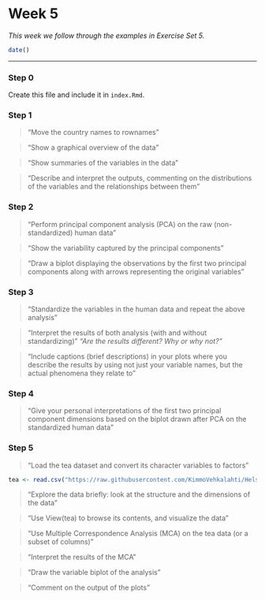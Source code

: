 # Week 5

*This week we follow through the examples in Exercise Set 5.*

```r
date()
```

------------------------------------------------------------------------

### Step 0

Create this file and include it in `index.Rmd`.

### Step 1

> "Move the country names to rownames"

> "Show a graphical overview of the data"

> "Show summaries of the variables in the data"

> "Describe and interpret the outputs, commenting on the distributions of the variables and the relationships between them"

### Step 2

> "Perform principal component analysis (PCA) on the raw (non-standardized) human data"

> "Show the variability captured by the principal components"

> "Draw a biplot displaying the observations by the first two principal components along with arrows representing the original variables"

### Step 3

> "Standardize the variables in the human data and repeat the above analysis"

> "Interpret the results of both analysis (with and without standardizing)" *"Are the results different? Why or why not?"*

> "Include captions (brief descriptions) in your plots where you describe the results by using not just your variable names, but the actual phenomena they relate to"

### Step 4

> "Give your personal interpretations of the first two principal component dimensions based on the biplot drawn after PCA on the standardized human data"

### Step 5

> "Load the tea dataset and convert its character variables to factors"

```r
tea <- read.csv("https://raw.githubusercontent.com/KimmoVehkalahti/Helsinki-Open-Data-Science/master/datasets/tea.csv", stringsAsFactors = TRUE)
```

> "Explore the data briefly: look at the structure and the dimensions of the data"

> "Use View(tea) to browse its contents, and visualize the data"

> "Use Multiple Correspondence Analysis (MCA) on the tea data (or a subset of columns)"

> "Interpret the results of the MCA"

> "Draw the variable biplot of the analysis"

> "Comment on the output of the plots"

